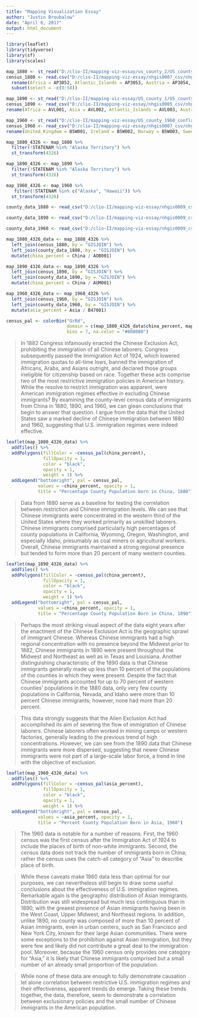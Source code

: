 ```yaml
---
title: "Mapping Visualization Essay"
author: "Justin Broubalow"
date: "April 6, 2017"
output: html_document
---
```

```r
library(leaflet)
library(tidyverse)
library(sf)
library(scales)
```

```r
map_1880 <- st_read("D:/clio-II/mapping-viz-essay/us_county_2/US_county_1880.shp", quiet = TRUE, stringsAsFactors = FALSE)
census_1880 <- read.csv("D:/clio-II/mapping-viz-essay/nhgis0007_csv/nhgis0007_csv/nhgis0007_ds23_1880_county.csv") %>% 
  rename(Africa = AP3052, Atlantic_Islands = AP3053, Austria = AP3054, Bohemia = AP3055, British_America = AP3056, Central_America = AP3057, China = AP3058, Cuba = AP3059, Denmark = AP3060, England_Wales = AP3061, France = AP3062, German_Empire = AP3063, Britain = AP3064, Holland = AP3065, Ireland = AP3066, Italy = AP3067, Mexico = AP3068, Poland = AP3069, Portugal = AP3070, Russia = AP3071, Scotland = AP3072, Spain = AP3073, Sweden_Norway = AP3074, Switzerland = AP3075, West_Indies = AP3076) %>% 
  subset(select = -c(8:58))

map_1890 <- st_read("D:/clio-II/mapping-viz-essay/US_county_1/US_county_1890.shp", quiet = TRUE, stringsAsFactors = FALSE)
census_1890 <- read_csv("D:/clio-II/mapping-viz-essay/nhgis0005_csv/nhgis0005_csv/nhgis0005_ds27_1890_county.csv") %>% 
rename(Africa = AVL001, Asia = AVL002, Atlantic_Islands = AVL003, Australia = AVL004, Austria = AVL005, Belgium = AVL006, Bohemia = AVL007, Canada_and_Newfoundland = AVL008, Central_America = AVL009, China = AVL010, Cuba_and_West_Indies = AVL011, Denmark = AVL012, England = AVL013, Europe = AVL014, France = AVL015, Germany = AVL016, Greece = AVL017, Holland = AVL018, Hungary = AVL019, India = AVL020, Ireland = AVL021, Italy = AVL022, Japan = AVL023, Luxemburg = AVL024, Mexico = AVL025, Norway = AVL026, Norway_and_Denmark = AVL027, Pacific_Islands = AVL028, Poland = AVL029, Portugal = AVL030, Russia = AVL031, Sandwich_Islands = AVL032, Scotland = AVL033, South_America = AVL034, Spain = AVL035, Sweden = AVL036, Switzerland = AVL037, Turkey = AVL038, Wales = AVL039, Born_at_sea = AVL040, Other = AVL041)

map_1960 <- st_read("D:/clio-II/mapping-viz-essay/US_county_1960_conflated/US_county_1960_conflated.shp", quiet = TRUE, stringsAsFactors = FALSE)
census_1960 <- read_csv("D:/clio-II/mapping-viz-essay/nhgis0007_csv/nhgis0007_csv/nhgis0007_ds91_1960_county.csv") %>% 
rename(United_Kingdom = B5W001, Ireland = B5W002, Norway = B5W003, Sweden = B5W004, Denmark = B5W005, Netherlands = B5W006, Switzerland = B5W007, France = B5W008, Germany = B5W009, Poland = B5W010, Czechoslovakia = B5W011, Austria = B5W012, Hungary = B5W013, Yugoslavia = B5W014, USSR = B5W015, Lithuania = B5W016, Finland = B5W017, Rumania = B5W018, Greece = B5W019, Italy = B5W020, Portugal = B5W021, Other_European = B5W022, Asia = B5W023, Canada = B5W024, Mexico = B5W025, Other_American = B5W026, Other = B5W027, Not_Reported = B5W028)
```

```r
map_1880_4326 <- map_1880 %>% 
  filter(!STATENAM %in% "Alaska Territory") %>% 
  st_transform(4326)

map_1890_4326 <- map_1890 %>% 
  filter(!STATENAM %in% "Alaska Territory") %>% 
  st_transform(4326)

map_1960_4326 <- map_1960 %>% 
   filter(!STATENAM %in% c("Alaska", "Hawaii")) %>% 
  st_transform(4326)
```

```r
county_data_1880 <- read_csv("D:/clio-II/mapping-viz-essay/nhgis0009_csv/nhgis0009_ds22_1880_county.csv")

county_data_1890 <- read_csv("D:/clio-II/mapping-viz-essay/nhgis0009_csv/nhgis0009_ds27_1890_county.csv")

county_data_1960 <- read_csv("D:/clio-II/mapping-viz-essay/nhgis0009_csv/nhgis0009_ds89_1960_county.csv")
```

```r
map_1880_4326_data <- map_1880_4326 %>% 
  left_join(census_1880, by = "GISJOIN") %>% 
  left_join(county_data_1880, by = "GISJOIN") %>% 
  mutate(china_percent = China / AOB001)

map_1890_4326_data <- map_1890_4326 %>% 
  left_join(census_1890, by = "GISJOIN") %>% 
  left_join(county_data_1890, by = "GISJOIN") %>% 
  mutate(china_percent = China / AUM001)

map_1960_4326_data <- map_1960_4326 %>% 
  left_join(census_1960, by = "GISJOIN") %>% 
  left_join(county_data_1960, by = "GISJOIN") %>% 
  mutate(asia_percent = Asia / B47001)

```

```r
census_pal <- colorBin("OrRd",
                       domain = c(map_1880_4326_data$china_percent, map_1890_4326_data$china_percent, map_1960_4326_data$asia_percent),
                       bins = 7, na.color = "#808080")
```
> In 1882 Congress infamously enacted the Chinese Exclusion Act, prohibiting the immigration of all Chinese laborers. Congress subsequently passed the Immigration Act of 1924, which lowered immigration quotas to all-time lows, banned the immigration of Africans, Arabs, and Asians outright, and declared those groups ineligible for citizenship based on race. Together these acts comprise two of the most restrictive immigration policies in American history. While the resolve to restrict immigration was apparent, were American immigration regimes effective in excluding Chinese immigrants? By examining the county-level census data of immigrants from China in 1880, 1890, and 1960, we can glean conclusions that begin to answer that question. I argue from the data that the United States saw a marked decline of Chinese immigration between 1880 and 1960, suggesting that U.S. immigration regimes were indeed effective.

```r
leaflet(map_1880_4326_data) %>% 
  addTiles() %>% 
  addPolygons(fillColor = ~census_pal(china_percent),
              fillOpacity = 1,
              color = "black",
              opacity = 1,
              weight = 1) %>% 
  addLegend("bottomright", pal = census_pal,
            values = ~china_percent, opacity = 1,
            title = "Percentage County Population born in China, 1880")
```

> Data from 1880 serve as a baseline for testing the correlation between restriction and Chinese immigration levels. We can see that Chinese immigrants were concentrated in the western third of the United States where they worked primarily as unskilled laborers. Chinese immigrants comprised particularly high percentages of county populations in California, Wyoming, Oregon, Washington, and especially Idaho, presumably as coal miners or agricultural workers. Overall, Chinese immigrants maintained a strong regional presence but tended to form more than 20 percent of many western counties. 

```r
leaflet(map_1890_4326_data) %>% 
  addTiles() %>% 
  addPolygons(fillColor = ~census_pal(china_percent),
              fillOpacity = 1,
              color = "black",
              opacity = 1,
              weight = 1) %>% 
  addLegend("bottomright", pal = census_pal,
            values = ~china_percent, opacity = 1,
            title = "Percentage County Population Born in China, 1890")
```

> Perhaps the most striking visual aspect of the data eight years after the enactment of the Chinese Exclusion Act is the geographic sprawl of immigrant Chinese. Whereas Chinese immigrants had a high regional concentration with no presence beyond the Midwest prior to 1882, Chinese immigrants in 1890 were present throughout the Midwest and Northeast as well as in Texas and Louisiana. Another distinguishing characteristic of the 1890 data is that Chinese immigrants generally made up less than 10 percent of the populations of the counties in which they were present. Despite the fact that Chinese immigrants accounted for up to 70 percent of western counties' populations in the 1880 data, only very few county populations in California, Nevada, and Idaho were more than 10 percent Chinese immigrants; however, none had more than 20 percent.

> This data strongly suggests that the Alien Exclusion Act had accomplished its aim of severing the flow of immigration of Chinese laborers. Chinese laborers often worked in mining camps or western factories, generally leading to the previous trend of high concentrations. However, we can see from the 1890 data that Chinese immigrants were more dispersed, suggesting that newer Chinese immigrants were not part of a large-scale labor force, a trend in line with the objective of exclusion.

```r
leaflet(map_1960_4326_data) %>% 
  addTiles() %>% 
  addPolygons(fillColor = ~census_pal(asia_percent),
              fillOpacity = 1,
              color = "black",
              opacity = 1,
              weight = 1) %>% 
  addLegend("bottomright", pal = census_pal,
            values = ~asia_percent, opacity = 1,
            title = "Percent County Population Born in Asia, 1960")
```

> The 1960 data is notable for a number of reasons. First, the 1960 census was the first census after the Immigration Act of 1924 to include the places of birth of non-white immigrants. Second, the census data does not track the number of immigrants born in China; rather the census uses the catch-all category of "Asia" to describe place of birth.

> While these caveats make 1960 data less than optimal for our purposes, we can nevertheless still begin to draw some useful conclusions about the effectiveness of U.S. immigration regimes. Remarkable again is the geographic distribution of Asian immigrants. Distribution was still widespread but much less continguous than in 1890, with the greaest presence of Asian immigrants having been in the West Coast, Upper Midwest, and Northeast regions. In addition, unlike 1890, no county was composed of more than 10 percent of Asian immigrants, even in urban centers, such as San Francisco and New York City, known for their large Asian communities. There were some exceptions to the prohibition against Asian immigration, but they were few and likely did not contribute a great deal to the immigration pool. Moreover, because the 1960 census only provides one category for "Asia," it is likely that Chinese immigrants comprised but a small number of an already small proportion of the population. 

> While none of these data are enough to fully demonstrate causation let alone correlation between restrictive U.S. immigration regimes and their effectiveness, apparent trends do emerge. Taking these trends together, the data, therefore, seem to demonstrate a correlation between exclusionary policies and the small number of Chinese immigrants in the American population.

